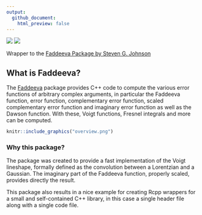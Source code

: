 ```yaml
---
output:
  github_document:
    html_preview: false
---
```



[![](http://www.r-pkg.org/badges/version/RcppFaddeeva)](https://CRAN.R-project.org/package=RcppFaddeeva)
[![](http://cranlogs.r-pkg.org/badges/grand-total/RcppFaddeeva)](https://CRAN.R-project.org/package=RcppFaddeeva)

Wrapper to the
[Faddeeva Package by Steven G. Johnson](http://ab-initio.mit.edu/wiki/index.php/Faddeeva_Package)


## What is Faddeeva?

The [Faddeeva](http://ab-initio.mit.edu/wiki/index.php/Faddeeva_Package)
package provides C++ code to compute the various error functions of arbitrary
complex arguments, in particular the Faddeeva function, error function,
complementary error function, scaled complementary error function and
imaginary error function as well as the Dawson function.  With these, Voigt
functions, Fresnel integrals and more can be computed.

```r
knitr::include_graphics("overview.png")
```

### Why this package?

The package was created to provide a fast implementation of the Voigt lineshape, formally defined as the convolution between a Lorentzian and a Gaussian. The imaginary part of the Faddeeva function, properly scaled, provides directly the result.

This package also results in a nice example for creating Rcpp wrappers for a small and
self-contained C++ library, in this case a single header file along with a
single code file.






